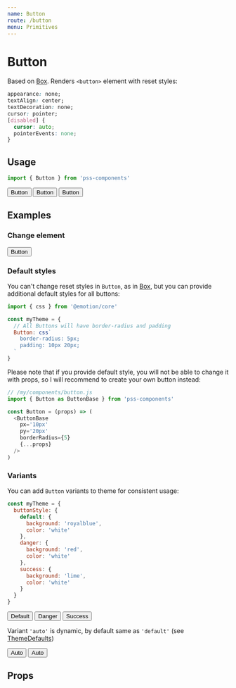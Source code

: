 ```yaml
---
name: Button
route: /button
menu: Primitives
---
```



# Button

Based on [Box](/box). Renders `<button>` element with reset styles:

```css
appearance: none;
textAlign: center;
textDecoration: none;
cursor: pointer;
[disabled] {
  cursor: auto;
  pointerEvents: none;
}
```


## Usage

```js
import { Button } from 'pss-components'
```

<Playground>
  <Button mr={1}>Button</Button>
  <Button variant='auto'>Button</Button>
  <Button bg='red' ml={1}>Button</Button>
</Playground>

## Examples

### Change element

<Playground>
  <Button variant='auto' as='a' href='http://example.com' target='_blank' role='button'>
    Button
  </Button>
</Playground>


### Default styles

You can't change reset styles in `Button`, as in [Box](/box), but you can provide additional default styles for all buttons:

```js
import { css } from '@emotion/core'

const myTheme = {
  // All Buttons will have border-radius and padding
  Button: css`
    border-radius: 5px;
    padding: 10px 20px;
  `
}
```

Please note that if you provide default style, you will not be able to change it with props, so I will recommend to create your own button instead:

```js
// /my/components/button.js
import { Button as ButtonBase } from 'pss-components'

const Button = (props) => (
  <ButtonBase 
    px='10px'
    py='20px'
    borderRadius={5}
    {...props}
  />
)
``` 

### Variants

You can add `Button` variants to theme for consistent usage:

```js
const myTheme = {
  buttonStyle: {
    default: {
      background: 'royalblue',
      color: 'white'
    },
    danger: {
      background: 'red',
      color: 'white'
    },
    success: {
      background: 'lime',
      color: 'white'
    }
  }
}
```

<Playground>
  <Button variant='default'>
    Default
  </Button>
</Playground>

<Playground>
  <Button variant='danger'>
    Danger
  </Button>
</Playground>

<Playground>
  <Button variant='success'>
    Success
  </Button>
</Playground>

Variant `'auto'` is dynamic, by default same as `'default'` (see [ThemeDefaults](/theme-defaults))

<Playground>
  <Button variant='auto' mr={1}>
    Auto
  </Button>
  
  <ThemeDefaults buttonStyle='inverted'>
    <Button variant='auto'>
      Auto
    </Button>
  </ThemeDefaults>
</Playground>

## Props

<PropsTable of={Button} />
